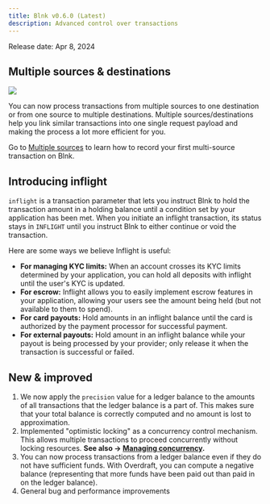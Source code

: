 ```yaml
---
title: Blnk v0.6.0 (Latest)
description: Advanced control over transactions
---
```


Release date: Apr 8, 2024
## Multiple sources & destinations

<Frame caption="Simplified flow of how multiple sources work">
	<img src="/images/multiple-sources.png" />
</Frame>
	
You can now process transactions from multiple sources to one destination or from one source to multiple destinations. Multiple sources/destinations help you link similar transactions into one single request payload and making the process a lot more efficient for you. 
	
Go to [Multiple sources](/ledger/tutorial/multiple-sources) to learn how to record your first multi-source transaction on Blnk.

## Introducing inflight

`inflight` is a transaction parameter that lets you instruct Blnk to hold the transaction amount in a holding balance until a condition set by your application has been met. When you initiate an inflight transaction, its status stays in `INFLIGHT` until you instruct Blnk to either continue or void the transaction.

Here are some ways we believe Inflight is useful:

- **For managing KYC limits:** When an account crosses its KYC limits determined by your application, you can hold all deposits with inflight until the user's KYC is updated.
- **For escrow:** Inflight allows you to easily implement escrow features in your application, allowing your users see the amount being held (but not available to them to spend).
- **For card payouts:** Hold amounts in an inflight balance until the card is authorized by the payment processor for successful payment.  
- **For external payouts:** Hold amount in an inflight balance while your payout is being processed by your provider; only release it when the transaction is successful or failed.

## New & improved
1. We now apply the `precision` value for a ledger balance to the amounts of all transactions that the ledger balance is a part of. This makes sure that your total balance is correctly computed and no amount is lost to approximation.
2. Implemented "optimistic locking" as a concurrency control mechanism. This allows multiple transactions to proceed concurrently without locking resources. **See also → [Managing concurrency](/ledger/guide/queuing-transactions).**
3. You can now process transactions from a ledger balance even if they do not have sufficient funds. With Overdraft, you can compute a negative balance (representing that more funds have been paid out than paid in on the ledger balance).
4. General bug and performance improvements